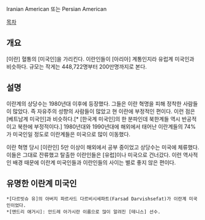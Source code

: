 Iranian American 또는 Persian American

[[목차]]
== 개요 ==
[이란] 혈통의 [미국인]을 가리킨다. 이란인들이 [아리아] 계통인지라 유럽계 미국인과 비슷하다. 규모는 작게는 448,722명부터 200만명까지로 본다.
== 설명 ==
이란계의 상당수는 1980년대 이후에 등장했다. 그들은 이란 혁명을 피해 정착한 사람들이 많았다. 즉 자유주의 성향의 사람들이 많았고 현 이란에 부정적인 편이다. 이런 점은 [베트남계 미국인]과 비슷하다.[* [한국계 미국인]의 한 분파인데 북한계들 역시 반공적이고 북한에 부정적이다.] 1980년대와 1990년대에 해외에서 태어난 이란계들의 74%가 미국인일 정도로 이란계들은 미국으로 많이 이동했다.

이란 혁명 당시 [이란인] 5만 이상이 해외에서 공부 중이었고 상당수는 미국에 체류했다. 이들은 그대로 잔류했고 탈출한 이란인들은 [유럽]이나 미국으로 건너갔다. 이런 역사적인 배경 때문에 이란계 미국인들과 이란인들의 사이는 별로 좋지 않은 편이다.
== 유명한 이란계 미국인 ==
 *[다르빗슈 유]의 아버지 파르사드 다르비시세파트(Farsad Darvishsefat)가 이란계 미국인이었다. 
 *[앤드리 애거시]: 안드레 아가시란 이름으로 많이 알려진 [테니스] 선수.
